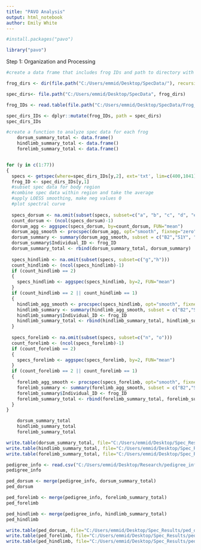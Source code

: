 ```yaml
---
title: "PAVO Analysis"
output: html_notebook
author: Emily White
---
```


```r
#install.packages("pavo")
```

```r
library("pavo")
```

Step 1: Organization and Processing

```r
#create a data frame that includes frog IDs and path to directory with spec data

frog_dirs <- dir(file.path("C:/Users/emmid/Desktop/SpecData/"), recursive=TRUE, include.dirs=TRUE, pattern= "(^\\d*$)|(^..\\d$)")

spec_dirs<- file.path("C:/Users/emmid/Desktop/SpecData", frog_dirs)

frog_IDs <- read.table(file.path("C:/Users/emmid/Desktop/SpecData/Frog_IDs.txt"), header = TRUE, stringsAsFactors=FALSE)

spec_dirs_IDs <- dplyr::mutate(frog_IDs, path = spec_dirs)
spec_dirs_IDs
```


```r
#create a function to analyze spec data for each frog
    dorsum_summary_total <- data.frame()
    hindlimb_summary_total <- data.frame()
    forelimb_summary_total <- data.frame()


for (y in c(1:77)) 
{
  specs <- getspec(where=spec_dirs_IDs[y,2], ext='txt', lim=c(400,1041), subdir=TRUE, subdir.names=TRUE)
  frog_ID <- spec_dirs_IDs[y,1]
  #subset spec data for body region
  #combine spec data within region and take the average
  #apply LOESS smoothing, make neg values 0
  #plot spectral curve
  
  specs_dorsum <- na.omit(subset(specs, subset=c("a", "b", "c", "d", "e", "f", "p", "q")))
  count_dorsum <- (ncol(specs_dorsum)-1)
  dorsum_agg <- aggspec(specs_dorsum, by=count_dorsum, FUN="mean")
  dorsum_agg_smooth <- procspec(dorsum_agg, opt="smooth", fixneg="zero", span=0.15)
  dorsum_summary <- summary(dorsum_agg_smooth, subset = c("B2","S1Y", "S1R","H1"))
  dorsum_summary$Individual_ID <- frog_ID
  dorsum_summary_total <- rbind(dorsum_summary_total, dorsum_summary)
  
  specs_hindlimb <- na.omit(subset(specs, subset=c("g","h")))
  count_hindlimb <- (ncol(specs_hindlimb)-1)
  if (count_hindlimb == 2) 
  {
    specs_hindlimb <- aggspec(specs_hindlimb, by=2, FUN="mean")
  }
  if (count_hindlimb == 2 || count_hindlimb == 1)
  {
    hindlimb_agg_smooth <- procspec(specs_hindlimb, opt="smooth", fixneg="zero", span=0.15)
    hindlimb_summary <- summary(hindlimb_agg_smooth, subset = c("B2","S1Y", "S1R","H1"))
    hindlimb_summary$Individual_ID <- frog_ID
    hindlimb_summary_total <- rbind(hindlimb_summary_total, hindlimb_summary)
  }
  
  specs_forelimb <- na.omit(subset(specs, subset=c("n", "o")))
  count_forelimb <- (ncol(specs_forelimb)-1)
  if (count_forelimb == 2) 
  {
    specs_forelimb <- aggspec(specs_forelimb, by=2, FUN="mean")
  }
  if (count_forelimb == 2 || count_forelimb == 1)
  {
    forelimb_agg_smooth <- procspec(specs_forelimb, opt="smooth", fixneg="zero", span=0.15)
    forelimb_summary <- summary(forelimb_agg_smooth, subset = c("B2","S1Y", "S1R","H1"))
    forelimb_summary$Individual_ID <- frog_ID
    forelimb_summary_total <- rbind(forelimb_summary_total, forelimb_summary)
  }
}
```

```r
    dorsum_summary_total
    hindlimb_summary_total
    forelimb_summary_total
```


```r
write.table(dorsum_summary_total, file="C:/Users/emmid/Desktop/Spec_Results/dorsum.txt", sep="\t")
write.table(hindlimb_summary_total, file="C:/Users/emmid/Desktop/Spec_Results/hindlimb.txt", sep="\t")
write.table(forelimb_summary_total, file="C:/Users/emmid/Desktop/Spec_Results/forelimb.txt", sep="\t")
```


```r
pedigree_info <- read.csv("C:/Users/emmid/Desktop/Research/pedigree_info.csv")
pedigree_info
```

```r
ped_dorsum <- merge(pedigree_info, dorsum_summary_total)
ped_dorsum

ped_forelimb <- merge(pedigree_info, forelimb_summary_total)
ped_forelimb

ped_hindlimb <- merge(pedigree_info, hindlimb_summary_total)
ped_hindlimb
```

```r
write.table(ped_dorsum, file="C:/Users/emmid/Desktop/Spec_Results/ped_dorsum.txt", sep="\t")
write.table(ped_forelimb, file="C:/Users/emmid/Desktop/Spec_Results/ped_forelimb.txt", sep="\t")
write.table(ped_hindlimb, file="C:/Users/emmid/Desktop/Spec_Results/ped_hindlimb.txt", sep="\t")
```

